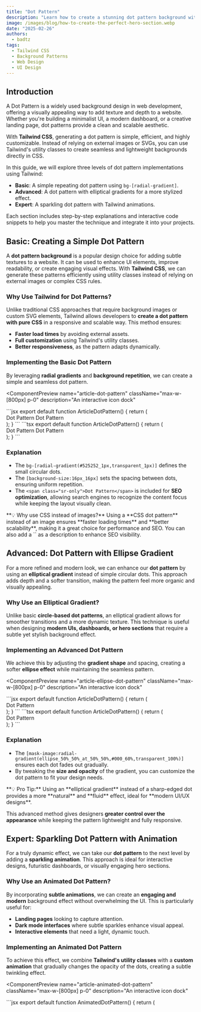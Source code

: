 ```yaml
---
title: "Dot Pattern"
description: "Learn how to create a stunning dot pattern background with Tailwind CSS. A step-by-step guide covering basic, advanced, and expert techniques."
image: /images/blog/how-to-create-the-perfect-hero-section.webp
date: "2025-02-26"
authors:
  - badtz
tags:
  - Tailwind CSS
  - Background Patterns
  - Web Design
  - UI Design
---
```


## Introduction

A Dot Pattern is a widely used background design in web development, offering a visually appealing way to add texture and depth to a website. Whether you're building a minimalist UI, a modern dashboard, or a creative landing page, dot patterns provide a clean and scalable aesthetic.

With **Tailwind CSS**, generating a dot pattern is simple, efficient, and highly customizable. Instead of relying on external images or SVGs, you can use Tailwind's utility classes to create seamless and lightweight backgrounds directly in CSS.

In this guide, we will explore three levels of dot pattern implementations using Tailwind:

- **Basic**: A simple repeating dot pattern using `bg-[radial-gradient]`.
- **Advanced**: A dot pattern with elliptical gradients for a more stylized effect.
- **Expert**: A sparkling dot pattern with Tailwind animations.

Each section includes step-by-step explanations and interactive code snippets to help you master the technique and integrate it into your projects.


## Basic: Creating a Simple Dot Pattern

A **dot pattern background** is a popular design choice for adding subtle textures to a website. It can be used to enhance UI elements, improve readability, or create engaging visual effects. With **Tailwind CSS**, we can generate these patterns efficiently using utility classes instead of relying on external images or complex CSS rules.

### Why Use Tailwind for Dot Patterns?
Unlike traditional CSS approaches that require background images or custom SVG elements, Tailwind allows developers to **create a dot pattern with pure CSS** in a responsive and scalable way. This method ensures:
- **Faster load times** by avoiding external assets.
- **Full customization** using Tailwind's utility classes.
- **Better responsiveness**, as the pattern adapts dynamically.

### Implementing the Basic Dot Pattern
By leveraging **radial gradients** and **background repetition**, we can create a simple and seamless dot pattern.

<ComponentPreview
  name="article-dot-pattern"
  className="max-w-[800px] p-0"
  description="An interactive icon dock"
>
<Highlighter slot="javascript">
```jsx
export default function ArticleDotPattern() {
  return (
    <div className="relative h-[350px] w-full bg-[radial-gradient(#525252_1px,transparent_1px)] [background-size:16px_16px]">
      <span className="text-4xl font-bold absolute top-1/2 left-1/2 -translate-x-1/2 -translate-y-1/2 font-gilroy">
        Dot Pattern
      </span>
      <span class="sr-only">Dot Pattern</span>
    </div>
  );
}
```
</Highlighter>
<Highlighter slot="typescript">
```tsx
export default function ArticleDotPattern() {
  return (
    <div className="relative h-[350px] w-full bg-[radial-gradient(#525252_1px,transparent_1px)] [background-size:16px_16px]">
      <span className="text-4xl font-bold absolute top-1/2 left-1/2 -translate-x-1/2 -translate-y-1/2 font-gilroy">
        Dot Pattern
      </span>
      <span class="sr-only">Dot Pattern</span>
    </div>
  );
}
```
</Highlighter>
</ComponentPreview>

### Explanation
- The `bg-[radial-gradient(#525252_1px,transparent_1px)]` defines the small circular dots.
- The `[background-size:16px_16px]` sets the spacing between dots, ensuring uniform repetition.
- The `<span class="sr-only">Dot Pattern</span>` is included for **SEO optimization**, allowing search engines to recognize the content focus while keeping the layout visually clean.

<Callout>
**💡 Why use CSS instead of images?**  
Using a **CSS dot pattern** instead of an image ensures **faster loading times** and **better scalability**, making it a great choice for performance and SEO. You can also add a `<span>` as a description to enhance SEO visibility.
</Callout>

## Advanced: Dot Pattern with Ellipse Gradient

For a more refined and modern look, we can enhance our **dot pattern** by using an **elliptical gradient** instead of simple circular dots. This approach adds depth and a softer transition, making the pattern feel more organic and visually appealing.

### Why Use an Elliptical Gradient?
Unlike basic **circle-based dot patterns**, an elliptical gradient allows for smoother transitions and a more dynamic texture. This technique is useful when designing **modern UIs, dashboards, or hero sections** that require a subtle yet stylish background effect.

### Implementing an Advanced Dot Pattern
We achieve this by adjusting the **gradient shape** and spacing, creating a softer **ellipse effect** while maintaining the seamless pattern.

<ComponentPreview
  name="article-ellipse-dot-pattern"
  className="max-w-[800px] p-0"
  description="An interactive icon dock"
>
<Highlighter slot="javascript">
```jsx
export default function ArticleDotPattern() {
  return (
    <div className="relative h-[350px] w-full bg-[radial-gradient(#525252_1px,transparent_1px)] [background-size:16px_16px] [mask-image:radial-gradient(ellipse_50%_50%_at_50%_50%,#000_60%,transparent_100%)]">
      <span className="text-4xl font-bold absolute top-1/2 left-1/2 -translate-x-1/2 -translate-y-1/2 font-gilroy">
        Dot Pattern
      </span>
    </div>
  );
}
```
</Highlighter>
<Highlighter slot="typescript">
```tsx
export default function ArticleDotPattern() {
  return (
    <div className="relative h-[350px] w-full bg-[radial-gradient(#525252_1px,transparent_1px)] [background-size:16px_16px] [mask-image:radial-gradient(ellipse_50%_50%_at_50%_50%,#000_60%,transparent_100%)]">
      <span className="text-4xl font-bold absolute top-1/2 left-1/2 -translate-x-1/2 -translate-y-1/2 font-gilroy">
        Dot Pattern
      </span>
    </div>
  );
}
```
</Highlighter>
</ComponentPreview>

### Explanation
- The `[mask-image:radial-gradient(ellipse_50%_50%_at_50%_50%,#000_60%,transparent_100%)]` ensures each dot fades out gradually.
- By tweaking the **size and opacity** of the gradient, you can customize the dot pattern to fit your design needs.

<Callout>
**💡 Pro Tip:**  
Using an **elliptical gradient** instead of a sharp-edged dot provides a more **natural** and **fluid** effect, ideal for **modern UI/UX designs**.
</Callout>

This advanced method gives designers **greater control over the appearance** while keeping the pattern lightweight and fully responsive.


## Expert: Sparkling Dot Pattern with Animation

For a truly dynamic effect, we can take our **dot pattern** to the next level by adding a **sparkling animation**. This approach is ideal for interactive designs, futuristic dashboards, or visually engaging hero sections.

### Why Use an Animated Dot Pattern?
By incorporating **subtle animations**, we can create an **engaging and modern** background effect without overwhelming the UI. This is particularly useful for:
- **Landing pages** looking to capture attention.
- **Dark mode interfaces** where subtle sparkles enhance visual appeal.
- **Interactive elements** that need a light, dynamic touch.

### Implementing an Animated Dot Pattern
To achieve this effect, we combine **Tailwind's utility classes** with a **custom animation** that gradually changes the opacity of the dots, creating a subtle twinkling effect.

<ComponentPreview
  name="article-animated-dot-pattern"
  className="max-w-[800px] p-0"
  description="An interactive icon dock"
>
<Highlighter slot="javascript">
```jsx
export default function AnimatedDotPattern() {
  return (
    <div className="relative h-[350px] w-full">
      <div className="absolute inset-0 bg-[radial-gradient(#525252_1px,transparent_1px)] [background-size:16px_16px] animate-twinkle [mask-image:radial-gradient(ellipse_50%_50%_at_50%_50%,#000_60%,transparent_100%)]" />
      <style jsx>
        {`
          @keyframes twinkle {
            0% {
              opacity: 1;
            }
            50% {
              opacity: 0.15;
            }
            100% {
              opacity: 1;
            }
          }

          .animate-twinkle {
            animation: twinkle 3s infinite alternate ease-in-out;
          }
        `}
      </style>
      <span className="text-4xl font-bold font-gilroy absolute inset-0 flex items-center justify-center">
        Dot Pattern
      </span>
    </div>
  );
}
```
</Highlighter>
<Highlighter slot="typescript">
```tsx
export default function AnimatedDotPattern() {
  return (
    <div className="relative h-[350px] w-full">
      <div className="absolute inset-0 bg-[radial-gradient(#525252_1px,transparent_1px)] [background-size:16px_16px] animate-twinkle [mask-image:radial-gradient(ellipse_50%_50%_at_50%_50%,#000_60%,transparent_100%)]" />
      <style jsx>
        {`
          @keyframes twinkle {
            0% {
              opacity: 1;
            }
            50% {
              opacity: 0.15;
            }
            100% {
              opacity: 1;
            }
          }

          .animate-twinkle {
            animation: twinkle 3s infinite alternate ease-in-out;
          }
        `}
      </style>
      <span className="text-4xl font-bold font-gilroy absolute inset-0 flex items-center justify-center">
        Dot Pattern
      </span>
    </div>
  );
}
```
</Highlighter>
</ComponentPreview>

### Explanation
- The `animate-twinkle` applies a custom animation where dots **fade in and out** at random intervals.
- The `bg-[size:16px_16px]` ensures that the dots remain evenly distributed.
- The animation creates a **gentle flickering effect**, adding a sense of movement without distraction.

<Callout>
**💡 Pro Tip:**  
Adding a **CSS animation to a dot pattern** can create a unique visual experience, making your UI feel more **alive** while keeping performance optimized.
</Callout>

With this technique, we introduce an **interactive dimension** to the **dot pattern background**, keeping it lightweight, engaging, and responsive.


## Key Takeaways for Creating Dot Patterns with Tailwind

- **Use radial gradients** → The simplest way to generate a clean, scalable dot pattern.
- **Adjust size and spacing** → Optimize for different UI needs with `bg-[size:Xpx_Ypx]`.
- **Incorporate animations** → Add subtle effects like twinkling for a modern feel.
- **Keep it lightweight** → Pure CSS patterns perform better than image-based backgrounds.
- **Test across breakpoints** → Ensure your dot pattern scales well on all devices.


<Callout>
**💡 Pro Tip:**  
If you're unsure about your dot pattern's effectiveness, A/B test different variations and analyze user engagement!
</Callout>

### Elevate Your UI Game with Badtz UI Pro

**Badtz UI Pro** is a **premium UI component library** designed for developers and designers looking to build stunning, high-performance interfaces. It includes a collection of **modern sections, pre-built layouts, and full-page templates**, powered by **React, TypeScript, and Tailwind CSS**.

#### Why Choose Badtz UI Pro?

<EmojiCheck/> **Pre-designed sections** – hero sections, pricing tables, footers, and more  
<EmojiCheck/> **Optimized templates** – create polished UIs effortlessly  
<EmojiCheck/> **Full customization** – easily adapt styles to match your brand  
<EmojiCheck/> **Save development time** – integrate high-quality UI elements instantly  
<EmojiCheck/> **Consistent & professional design** – enhance your product credibility with a cohesive and polished user experience

With **Badtz UI Pro**, you can build beautiful and consistent interfaces **faster than ever**, focusing on quality and efficiency.

🚀 **Ready to take your UI to the next level?** Check out [Badtz UI Pro](https://pro.badtz-ui.com) today!

---

## Frequently Asked Questions

<Accordion type="single" collapsible className="w-full">
  <AccordionItem value="item-1">
    <AccordionTrigger>What is a dot pattern?</AccordionTrigger>
    <AccordionContent>
      A **dot pattern** is a repetitive arrangement of circular elements used as a **background design** in web development.  
      It adds **texture, depth, and visual interest** to UI components without overwhelming the design.  
      Dot patterns are commonly used in **modern websites, dashboards, and landing pages** to create a structured yet lightweight background.
    </AccordionContent>
  </AccordionItem>

  <AccordionItem value="item-2">
    <AccordionTrigger>How do I create a dot pattern background with Tailwind CSS?</AccordionTrigger>
    <AccordionContent>
      Tailwind CSS allows you to generate a **dot pattern background** using `bg-[radial-gradient]` combined with `bg-repeat`.  
      Adjusting the **size, spacing, and opacity** enables you to create different effects, from minimalistic dots to more complex animated patterns.
    </AccordionContent>
  </AccordionItem>

  <AccordionItem value="item-3">
    <AccordionTrigger>Can I animate a dot pattern in CSS?</AccordionTrigger>
    <AccordionContent>
      Yes! Tailwind's **animation utilities** let you create effects like **twinkling, pulsating, or fading dots**.  
      By defining custom keyframes, you can fine-tune the animation's speed and intensity.
    </AccordionContent>
  </AccordionItem>

  <AccordionItem value="item-4">
    <AccordionTrigger>How can I make a responsive dot pattern background?</AccordionTrigger>
    <AccordionContent>
      To ensure responsiveness, use **relative units** (`rem`, `em`, or `%`) for dot sizes and spacing.  
      Tailwind's **breakpoints** also allow you to adjust pattern density based on screen size.
    </AccordionContent>
  </AccordionItem>

  <AccordionItem value="item-5">
    <AccordionTrigger>Is a CSS dot pattern better than an image for performance?</AccordionTrigger>
    <AccordionContent>
      Using a **CSS dot pattern** instead of an image improves **page speed** and **scalability**, two critical factors for **SEO and performance**.
      
      > **💡 Pro Tip:** You can also add a `<span>` as a description to enhance SEO visibility.
    </AccordionContent>
  </AccordionItem>

  <AccordionItem value="item-6">
    <AccordionTrigger>Can I generate an SVG-based dot pattern with Tailwind?</AccordionTrigger>
    <AccordionContent>
      Tailwind doesn't natively generate **SVG dot patterns**, but you can combine inline SVGs with utility classes for added customization.
    </AccordionContent>
  </AccordionItem>
</Accordion>
